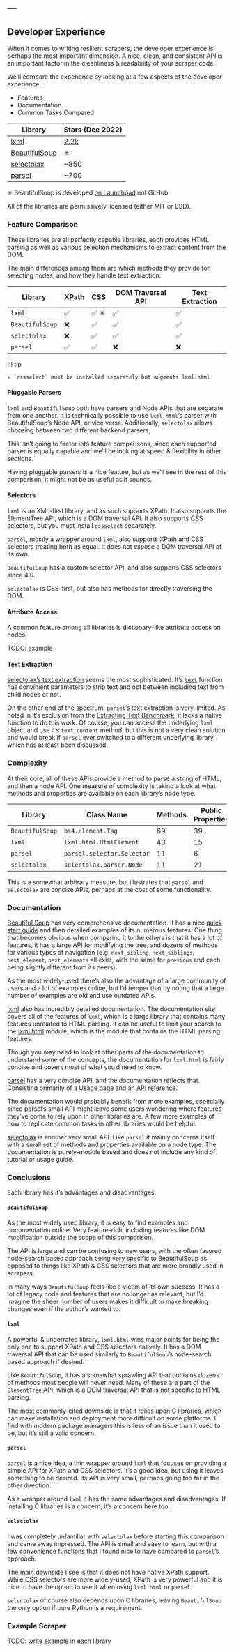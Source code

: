 ---
---

## Developer Experience

When it comes to writing resilient scrapers, the developer experience is perhaps the most important dimension.
A nice, clean, and consistent API is an important factor in the cleanliness & readability of your scraper code.

We'll compare the experience by looking at a few aspects of the developer experience:

* Features
* Documentation
* Common Tasks Compared

| Library | Stars (Dec 2022) | 
| --- | --- |
| [lxml](https://lxml.de/) | [2.2k](https://github.com/lxml/lxml) |
| [BeautifulSoup](https://www.crummy.com/software/BeautifulSoup/) | ✳ |
| [selectolax](https://github.com/rushter/selectolax) | ~850 |
| [parsel](https://github.com/scrapy/parsel) | ~700 |

✳ BeautifulSoup is developed [on Launchpad](https://code.launchpad.net/beautifulsoup) not GitHub.

All of the libraries are permissively licensed (either MIT or BSD).

### Feature Comparison

These libraries are all perfectly capable libraries, each provides HTML parsing as well as various selection mechanisms to extract content from the DOM.

The main differences among them are which methods they provide for selecting nodes, and how they handle text extraction:

| Library | XPath | CSS | DOM Traversal API | Text Extraction | 
| --- | --- | --- | --- | --- |
| `lxml` | ✅ | ✅ ✳ | ✅ | ✅ |
| `BeautifulSoup` | ❌ | ✅ | ✅ | ✅ |
| `selectolax` | ❌ | ✅ | ✅ | ✅ |
| `parsel` | ✅ | ✅ | ❌ | ❌ |

!!! tip

    ✳ `cssselect` must be installed separately but augments lxml.html

#### Pluggable Parsers

`lxml` and `BeautifulSoup` both have parsers and Node APIs that are separate from one another.  It is technically possible to use `lxml.html`'s parser with BeautifulSoup's Node API, or vice versa.  Additionally, `selectolax` allows choosing between two different backend parsers.

This isn't going to factor into feature comparisons, since each supported parser is equally capable and we'll be looking at speed & flexibility in other sections.

Having pluggable parsers is a nice feature, but as we'll see in the rest of this comparison, it might not be as useful as it sounds.

#### Selectors

`lxml` is an XML-first library, and as such supports XPath. It also supports the ElementTree API, which is a DOM traversal API. It also supports CSS selectors, but you must install `cssselect` separately.

`parsel`, mostly a wrapper around `lxml`, also supports XPath and CSS selectors treating both as equal. It does not expose a DOM traversal API of its own.

`BeautifulSoup` has a custom selector API, and also supports CSS selectors since 4.0.

`selectolax` is CSS-first, but also has methods for directly traversing the DOM.

#### Attribute Access

A common feature among all libraries is dictionary-like attribute access on nodes.

TODO: example

#### Text Extraction

[selectolax's text extraction](https://selectolax.readthedocs.io/en/latest/parser.html#selectolax.parser.HTMLParser.merge_text_nodes) seems the most sophisticated. It's [`text`](https://selectolax.readthedocs.io/en/latest/parser.html#selectolax.parser.HTMLParser.text) function has convinient parameters to strip text and opt between including text from child nodes or not.

On the other end of the spectrum, `parsel`'s text extraction is very limited. As noted in it's exclusion from the [Extracting Text Benchmark](parsing/performance/#5-extracting-text), it lacks a native function to do this work. Of course, you can access the underlying `lxml` object and use it's `text_content` method, but this is not a very clean solution and would break if `parsel` ever switched to a different underlying library, which has at least been discussed.

### Complexity

At their core, all of these APIs provide a method to parse a string of HTML, and then a node API. One measure of complexity is taking a look at what methods and properties are available on each library's node type.

| Library | Class Name | Methods | Public Properties |
| --- | --- | --- | --- |
| `BeautifulSoup` | `bs4.element.Tag` | 69 | 39 | 
| `lxml` | `lxml.html.HtmlElement` | 43 | 15 |
| `parsel` | `parsel.selector.Selector` | 11 | 6 |
| `selectolax` | `selectolax.parser.Node` | 11 | 21 |

This is a somewhat arbitrary measure, but illustrates that `parsel` and `selectolax` are concise APIs, perhaps at the cost of some functionality.

### Documentation

[Beautiful Soup](https://www.crummy.com/software/BeautifulSoup/bs4/doc/) has very comprehensive documentation. It has a nice [quick start guide](https://www.crummy.com/software/BeautifulSoup/bs4/doc/#quick-start) and then detailed examples of its numerous features. One thing that becomes obvious when comparing it to the others is that it has a lot of features, it has a large API for modifying the tree, and dozens of methods for various types of navigation (e.g. `next_sibling`, `next_siblings`, `next_element`, `next_elements` all exist, with the same for `previous` and each being slightly different from its peers).

As the most widely-used there's also the advantage of a large community of users and a lot of examples online, but I'd temper that by noting that a large number of examples are old and use outdated APIs.

[lxml](https://lxml.de/) also has incredibly detailed documentation. The documentation site covers all of the features of `lxml`, which is a large library that contains many features unrelated to HTML parsing. It can be useful to limit your search to the [lxml.html](https://lxml.de/lxmlhtml.html) module, which is the module that contains the HTML parsing features.

Though you may need to look at other parts of the documentation to understand some of the concepts, the documentation for `lxml.html` is fairly concise and covers most of what you'd need to know.

[parsel](https://parsel.readthedocs.io/en/latest/) has a very concise API, and the documentation reflects that. Consisting primarily of a [Usage page](https://parsel.readthedocs.io/en/latest/usage.html) and an [API reference](https://parsel.readthedocs.io/en/latest/parsel.html).

The documentation would probably benefit from more examples, especially since parsel's small API might leave some users wondering where features they've come to rely upon in other libraries are. A few more examples of how to replicate common tasks in other libraries would be helpful.

[selectolax](https://selectolax.readthedocs.io/en/latest/) is another very small API. Like `parsel` it mainly concerns itself with a small set of methods and properties available on a node type. The documentation is purely-module based and does not include any kind of tutorial or usage guide.

### Conclusions

Each library has it's advantages and disadvantages.

#### `BeautifulSoup`

As the most widely used library, it is easy to find examples and documentation online.  Very feature-rich, including features like DOM modification outside the scope of this comparison.

The API is large and can be confusing to new users, with the often favored node-search based approach being very specific to BeautifulSoup as opposed to things like XPath & CSS selectors that are more broadly used in scrapers.

In many ways `BeautifulSoup` feels like a victim of its own success. It has a lot of legacy code and features that are no longer as relevant, but I'd imagine the sheer number of users makes it difficult to make breaking changes even if the author's wanted to.

#### `lxml`

A powerful & underrated library, `lxml.html` wins major points for being the only one to support XPath and CSS selectors natively. It has a DOM traversal API that can be used similarly to `BeautifulSoup`'s node-search based approach if desired.

Like `BeautifulSoup`, it has a somewhat sprawling API that contains dozens of methods most people will never need. Many of these are part of the `ElementTree` API, which is a DOM traversal API that is not specific to HTML parsing.

The most commonly-cited downside is that it relies upon C libraries, which can make installation and deployment more difficult on some platforms. I find with modern package managers this is less of an issue than it used to be, but it's still a valid concern.

#### `parsel`

`parsel` is a nice idea, a thin wrapper around `lxml` that focuses on providing a simple API for XPath and CSS selectors. It's a good idea, but using it leaves something to be desired. Its API is very small, perhaps going too far in the other direction.

As a wrapper around `lxml` it has the same advantages and disadvantages. If installing C libraries is a concern, it's a concern here too.

#### `selectolax`

I was completely unfamiliar with `selectolax` before starting this comparison and came away impressed. The API is small and easy to learn, but with a few convenience functions that I found nice to have compared to `parsel`'s approach.

The main downside I see is that it does not have native XPath support. While CSS selectors are more widely-used, XPath is very powerful and it is nice to have the option to use it when using `lxml.html` or `parsel`.

`selectolax` of course also depends upon C libraries, leaving `BeautifulSoup` the only option if pure Python is a requirement.

### Example Scraper

TODO: write example in each library